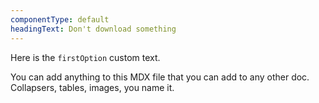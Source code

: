 ```yaml
---
componentType: default
headingText: Don't download something
---
```


Here is the `firstOption` custom text.

You can add anything to this MDX file that you can add to any other doc. Collapsers, tables, images, you name it.
